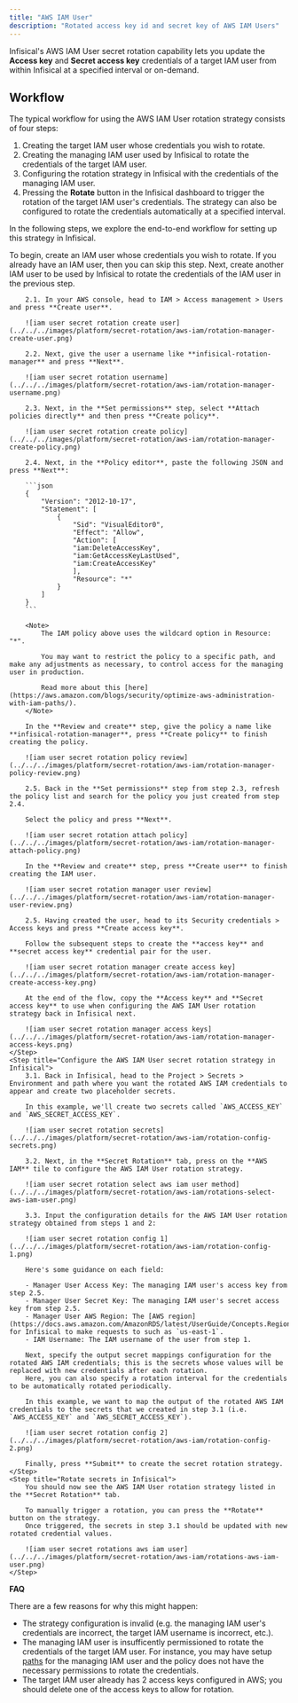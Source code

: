 ```yaml
---
title: "AWS IAM User"
description: "Rotated access key id and secret key of AWS IAM Users"
---
```


Infisical's AWS IAM User secret rotation capability lets you update the **Access key** and **Secret access key** credentials of a target IAM user from within Infisical
at a specified interval or on-demand.

## Workflow

The typical workflow for using the AWS IAM User rotation strategy consists of four steps:

1. Creating the target IAM user whose credentials you wish to rotate.
2. Creating the managing IAM user used by Infisical to rotate the credentials of the target IAM user.
3. Configuring the rotation strategy in Infisical with the credentials of the managing IAM user.
4. Pressing the **Rotate** button in the Infisical dashboard to trigger the rotation of the target IAM user's credentials. The strategy can also be configured to rotate the credentials automatically at a specified interval.

In the following steps, we explore the end-to-end workflow for setting up this strategy in Infisical.

<Steps>
	<Step title="Create the target IAM user">
		To begin, create an IAM user whose credentials you wish to rotate. If you already have an IAM user,
		then you can skip this step.
	</Step>
	<Step title="Create the managing IAM user">
		Next, create another IAM user to be used by Infisical to rotate the credentials of the IAM user in the previous step.

		2.1. In your AWS console, head to IAM > Access management > Users and press **Create user**.
		
		![iam user secret rotation create user](../../../images/platform/secret-rotation/aws-iam/rotation-manager-create-user.png)
		
		2.2. Next, give the user a username like **infisical-rotation-manager** and press **Next**.

		![iam user secret rotation username](../../../images/platform/secret-rotation/aws-iam/rotation-manager-username.png)
		
		2.3. Next, in the **Set permissions** step, select **Attach policies directly** and then press **Create policy**.
		
		![iam user secret rotation create policy](../../../images/platform/secret-rotation/aws-iam/rotation-manager-create-policy.png)
		
		2.4. Next, in the **Policy editor**, paste the following JSON and press **Next**:

		```json
		{
			"Version": "2012-10-17",
			"Statement": [
				{
					"Sid": "VisualEditor0",
					"Effect": "Allow",
					"Action": [
					"iam:DeleteAccessKey",
					"iam:GetAccessKeyLastUsed",
					"iam:CreateAccessKey"
					],
					"Resource": "*"
				}
			]
		}
		```

		<Note>
			The IAM policy above uses the wildcard option in Resource: "*".
			
			You may want to restrict the policy to a specific path, and make any adjustments as necessary, to control access for the managing user in production.
			
			Read more about this [here](https://aws.amazon.com/blogs/security/optimize-aws-administration-with-iam-paths/).
		</Note>
		
		In the **Review and create** step, give the policy a name like **infisical-rotation-manager**, press **Create policy** to finish creating the policy.
		
		![iam user secret rotation policy review](../../../images/platform/secret-rotation/aws-iam/rotation-manager-policy-review.png)

		2.5. Back in the **Set permissions** step from step 2.3, refresh the policy list and search for the policy you just created from step 2.4.
		
		Select the policy and press **Next**.
		
		![iam user secret rotation attach policy](../../../images/platform/secret-rotation/aws-iam/rotation-manager-attach-policy.png)
		
		In the **Review and create** step, press **Create user** to finish creating the IAM user.
		
		![iam user secret rotation manager user review](../../../images/platform/secret-rotation/aws-iam/rotation-manager-user-review.png)
		
		2.5. Having created the user, head to its Security credentials > Access keys and press **Create access key**.

		Follow the subsequent steps to create the **access key** and **secret access key** credential pair for the user.

		![iam user secret rotation manager create access key](../../../images/platform/secret-rotation/aws-iam/rotation-manager-create-access-key.png)
		
		At the end of the flow, copy the **Access key** and **Secret access key** to use when configuring the AWS IAM User rotation strategy back in Infisical next.
	
		![iam user secret rotation manager access keys](../../../images/platform/secret-rotation/aws-iam/rotation-manager-access-keys.png)
	</Step>
	<Step title="Configure the AWS IAM User secret rotation strategy in Infisical">
		3.1. Back in Infisical, head to the Project > Secrets > Environment and path where you want the rotated AWS IAM credentials to appear and create two placeholder secrets.
		
		In this example, we'll create two secrets called `AWS_ACCESS_KEY` and `AWS_SECRET_ACCESS_KEY`.
		
		![iam user secret rotation secrets](../../../images/platform/secret-rotation/aws-iam/rotation-config-secrets.png)
		
		3.2. Next, in the **Secret Rotation** tab, press on the **AWS IAM** tile to configure the AWS IAM User rotation strategy.
		
		![iam user secret rotation select aws iam user method](../../../images/platform/secret-rotation/aws-iam/rotations-select-aws-iam-user.png)
		
		3.3. Input the configuration details for the AWS IAM User rotation strategy obtained from steps 1 and 2:
		
		![iam user secret rotation config 1](../../../images/platform/secret-rotation/aws-iam/rotation-config-1.png)
		
		Here's some guidance on each field:
		
		- Manager User Access Key: The managing IAM user's access key from step 2.5.
		- Manager User Secret Key: The managing IAM user's secret access key from step 2.5.
		- Manager User AWS Region: The [AWS region](https://docs.aws.amazon.com/AmazonRDS/latest/UserGuide/Concepts.RegionsAndAvailabilityZones.html) for Infisical to make requests to such as `us-east-1`.
		- IAM Username: The IAM username of the user from step 1.
		
		Next, specify the output secret mappings configuration for the rotated AWS IAM credentials; this is the secrets whose values will be replaced with new credentials after each rotation.
		Here, you can also specify a rotation interval for the credentials to be automatically rotated periodically.

		In this example, we want to map the output of the rotated AWS IAM credentials to the secrets that we created in step 3.1 (i.e. `AWS_ACCESS_KEY` and `AWS_SECRET_ACCESS_KEY`).
		
		![iam user secret rotation config 2](../../../images/platform/secret-rotation/aws-iam/rotation-config-2.png)
		
		Finally, press **Submit** to create the secret rotation strategy.
	</Step>
	<Step title="Rotate secrets in Infisical">
		You should now see the AWS IAM User rotation strategy listed in the **Secret Rotation** tab.
		
		To manually trigger a rotation, you can press the **Rotate** button on the strategy.
		Once triggered, the secrets in step 3.1 should be updated with new rotated credential values.
		
		![iam user secret rotations aws iam user](../../../images/platform/secret-rotation/aws-iam/rotations-aws-iam-user.png)
	</Step>
</Steps>

**FAQ**

<AccordionGroup>
<Accordion title="Why are my AWS IAM credentials not rotating?">
  There are a few reasons for why this might happen:
  
  - The strategy configuration is invalid (e.g. the managing IAM user's credentials are incorrect, the target IAM username is incorrect, etc.).
  - The managing IAM user is insufficently permissioned to rotate the credentials of the target IAM user. For instance, you may have setup [paths](https://aws.amazon.com/blogs/security/optimize-aws-administration-with-iam-paths/) for the managing IAM user and the policy does not have the necessary permissions to rotate the credentials.
  - The target IAM user already has 2 access keys configured in AWS; you should delete one of the access keys to allow for rotation.
</Accordion>
</AccordionGroup>